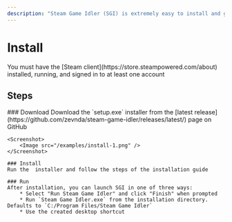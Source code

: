```yaml
---
description: "Steam Game Idler (SGI) is extremely easy to install and get started with. Follow these steps to install SGI."
---
```





# Install

<Callout type='info'>
    You must have the [Steam client](https://store.steampowered.com/about) installed, running, and signed in to at least one account
</Callout>

## Steps

<Steps>
    ### Download
    Download the `setup.exe` installer from the [latest release](https://github.com/zevnda/steam-game-idler/releases/latest/) page on GitHub

    <Screenshot>
        <Image src="/examples/install-1.png" />
    </Screenshot>

    ### Install
    Run the  installer and follow the steps of the installation guide

    ### Run
    After installation, you can launch SGI in one of three ways:
        * Select "Run Steam Game Idler" and click "Finish" when prompted
        * Run `Steam Game Idler.exe` from the installation directory. Defaults to `C:/Program Files/Steam Game Idler`
        * Use the created desktop shortcut
</Steps>